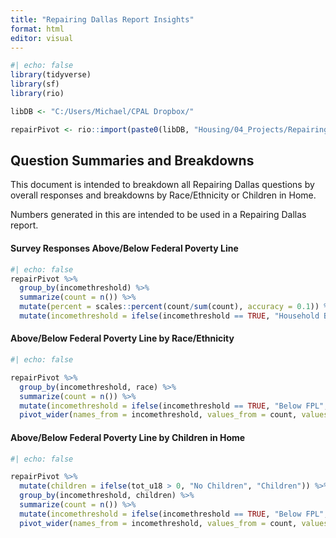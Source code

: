 ```yaml
---
title: "Repairing Dallas Report Insights"
format: html
editor: visual
---
```


```r
#| echo: false
library(tidyverse)
library(sf)
library(rio)

libDB <- "C:/Users/Michael/CPAL Dropbox/"

repairPivot <- rio::import(paste0(libDB, "Housing/04_Projects/Repairing Dallas/Data/Repairing Dallas Survey Responses - Geocode.csv"))

```

## Question Summaries and Breakdowns

This document is intended to breakdown all Repairing Dallas questions by overall responses and breakdowns by Race/Ethnicity or Children in Home.

Numbers generated in this are intended to be used in a Repairing Dallas report.

#### Survey Responses Above/Below Federal Poverty Line

```r
#| echo: false
repairPivot %>%
  group_by(incomethreshold) %>%
  summarize(count = n()) %>%
  mutate(percent = scales::percent(count/sum(count), accuracy = 0.1)) %>%
  mutate(incomethreshold = ifelse(incomethreshold == TRUE, "Household Below FPL", "Household Above FPL"))
```

#### Above/Below Federal Poverty Line by Race/Ethnicity
```r
#| echo: false

repairPivot %>%
  group_by(incomethreshold, race) %>%
  summarize(count = n()) %>%
  mutate(incomethreshold = ifelse(incomethreshold == TRUE, "Below FPL", "Above FPL")) %>%
  pivot_wider(names_from = incomethreshold, values_from = count, values_fill = 0)
```
#### Above/Below Federal Poverty Line by Children in Home
```r
#| echo: false

repairPivot %>%
  mutate(children = ifelse(tot_u18 > 0, "No Children", "Children")) %>%
  group_by(incomethreshold, children) %>%
  summarize(count = n()) %>%
  mutate(incomethreshold = ifelse(incomethreshold == TRUE, "Below FPL", "Above FPL")) %>%
  pivot_wider(names_from = incomethreshold, values_from = count, values_fill = 0)
```

